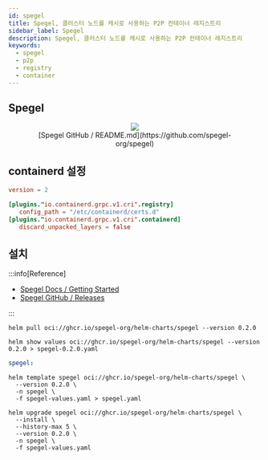 ```yaml
---
id: spegel
title: Spegel, 클러스터 노드를 캐시로 사용하는 P2P 컨테이너 레지스트리
sidebar_label: Spegel
description: Spegel, 클러스터 노드를 캐시로 사용하는 P2P 컨테이너 레지스트리
keywords:
  - spegel
  - p2p
  - registry
  - container
---
```



## Spegel

<figure>
	<center>
		<img src={useBaseUrl("img/mlops/storage/spegel/overview.gif")} />
		<br />
		<figcaption>[Spegel GitHub / README.md](https://github.com/spegel-org/spegel)</figcaption>
	</center>
</figure>

## containerd 설정

```toml title="/etc/containerd/config.toml"
version = 2

[plugins."io.containerd.grpc.v1.cri".registry]
   config_path = "/etc/containerd/certs.d"
[plugins."io.containerd.grpc.v1.cri".containerd]
   discard_unpacked_layers = false
```

## 설치

:::info[Reference]

- [Spegel Docs / Getting Started](https://spegel.dev/docs/getting-started/)
- [Spegel GitHub / Releases](https://github.com/spegel-org/spegel/releases)

:::

```shell
helm pull oci://ghcr.io/spegel-org/helm-charts/spegel --version 0.2.0
```

```shell
helm show values oci://ghcr.io/spegel-org/helm-charts/spegel --version 0.2.0 > spegel-0.2.0.yaml
```

```yaml title="spegel-values.yaml"
spegel:
```

```shell
helm template spegel oci://ghcr.io/spegel-org/helm-charts/spegel \
  --version 0.2.0 \
  -n spegel \
  -f spegel-values.yaml > spegel.yaml
```

```shell
helm upgrade spegel oci://ghcr.io/spegel-org/helm-charts/spegel \
  --install \
  --history-max 5 \
  --version 0.2.0 \
  -n spegel \
  -f spegel-values.yaml
```
